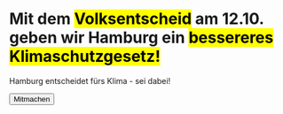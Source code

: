 # Mit dem <Mark>Volksentscheid</Mark> am 12.10. geben wir Hamburg ein <Mark long>bessereres Klimaschutzgesetz!</Mark>

Hamburg entscheidet fürs Klima - sei dabei!

<Button primary href="/">
  Mitmachen
</Button>
